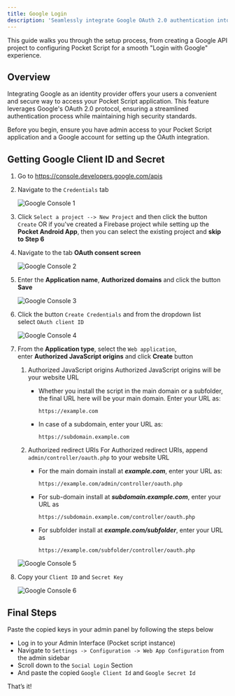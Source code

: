```yaml
---
title: Google Login
description: 'Seamlessly integrate Google OAuth 2.0 authentication into your Pocket Script application, allowing users to log in with their Google accounts'
---
```


This guide walks you through the setup process, from creating a Google API project to configuring Pocket Script for a smooth "Login with Google" experience.

## Overview

Integrating Google as an identity provider offers your users a convenient and secure way to access your Pocket Script application. This feature leverages Google's OAuth 2.0 protocol, ensuring a streamlined authentication process while maintaining high security standards.

<Note>
Before you begin, ensure you have admin access to your Pocket Script application and a Google account for setting up the OAuth integration.
</Note>

## Getting Google Client ID and Secret

  1. Go to  https://console.developers.google.com/apis
  2. Navigate to the `Credentials` tab

      ![Google Console 1](/images/web/google/google_console_1.png)

  3. Click `Select a project --> New Project` and then click the button `Create` OR if you've created a Firebase project while setting up the **Pocket Android App**, then you can select the existing project and **skip to Step 6**

  4. Navigate to the tab **OAuth consent screen**

      ![Google Console 2](/images/web/google/google_console_2.png)

  5. Enter the **Application name**, **Authorized domains** and click the button **Save**

      ![Google Console 3](/images/web/google/google_console_3.png)

  6. Click the button `Create Credentials` and from the dropdown list select `OAuth client ID`

      ![Google Console 4](/images/web/google/google_console_4.png)

  7. From the **Application type**, select the `Web application`, enter **Authorized JavaScript origins** and click **Create** button
      1. Authorized JavaScript origins
          <Warning>Authorized JavaScript origins will be your website URL</Warning>
          - Whether you install the script in the main domain or a subfolder, the final URL here will be your main domain. Enter your URL as: 
              ```
              https://example.com
              ```
          - In case of a subdomain, enter your URL as: 
              ```
              https://subdomain.example.com
              ```

      2. Authorized redirect URIs
          <Warning>For Authorized redirect URIs, append `admin/controller/oauth.php` to your website URL</Warning>
          - For the main domain install at **_example.com_**, enter your URL as: 
              ```
              https://example.com/admin/controller/oauth.php
              ```
          - For sub-domain install at **_subdomain.example.com_**, enter your URL as 
              ```
              https://subdomain.example.com/controller/oauth.php
              ```
          - For subfolder install at **_example.com/subfolder_**, enter your URL as  
              ```
              https://example.com/subfolder/controller/oauth.php
              ```

      ![Google Console 5](/images/web/google/google_console_5.png)

  8. Copy your `Client ID` and `Secret Key`

      ![Google Console 6](/images/web/google/google_console_6.png)

## Final Steps

Paste the copied keys in your admin panel by following the steps below

  - Log in to your Admin Interface (Pocket script instance)
  - Navigate to `Settings -> Configuration -> Web App Configuration` from the admin sidebar
  - Scroll down to the `Social Login` Section
  - And paste the copied `Google Client Id` and `Google Secret Id`

​That’s it!
